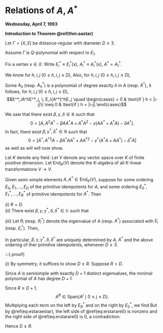 # Relations of $A, A^*$ {#lec29}
**Wednesday, April 7, 1993** 

**Introduction to Theorem \@ref(thm:aastar)**

Let $\Gamma = (X,E)$ be distance-regular with diameter $D\geq 3$.

Assume $\Gamma$ is $Q$-polynomial with respect to $E_1$.

Fix a vertex $x\in X$. Write $E^*_i \equiv E^*_i(x)$, $A^*_i \equiv A^*_i(x)$, $A^* = A^*_1$.

We know for $h, i, j$ $(0\leq h, i, j\leq D)$,
\begin{align}
E^*_iA_hE^*_j = O & \leftrightarrow p^h_{ij} = 0\\
E_iA_h^*E_j = O & \leftrightarrow q^h_{ij} = 0.
\end{align}
Also, for $h, i, j$ $(0\leq h, i, j\leq D)$,
\begin{align}
h < |i-j| & \rightarrow p^h_{ij} = 0, \; q^h_{ij} = 0\\
h = |i-j| & \rightarrow p^h_{ij} \neq 0, \; q^h_{ij} \neq 0.
\end{align}

Some $A_h$ (resp. $A^*_h$) is a polynomial of degree exactly $h$ in $A$ (resp. $A^*$), it follows, for $h, i, j$ $(0\leq h, i, j\leq D)$,
$$E^*_iA^hE^*_j, \; E_i{A^*}^hE_j \quad \begin{cases} = 0 & \text{if } h < |i-j|\\
\neq 0 & \text{if } h = |i-j|.\end{cases}$$

We saw that there exist $\beta, \gamma, \delta\in \mathbb{R}$ such that
$$0 = [A, A^2A^*-\beta AA^*A + A^*A^2 - \gamma(AA^*+A^*A) - \delta A^*].$$
In fact, there exist $\beta, \gamma^*, \delta^*\in \mathbb{R}$ such that
$$0 = [A^*, {A^*}^2A-\beta A^*AA^* + A{A^*}^2 - \gamma^*(A^*A+AA^*) - \delta^* A]$$
as well as will will now show.

Let $K$ denote any field. Let $V$ denote any vector space over $K$ of finite positive dimension. Let $\mathrm{End}_K(V)$ denote the $K$-algebra of all $K$-linear transformations $V\to V$.


:::{.theorem #aastar}
Given semi-simple elements $A, A^*\in \mathrm{End}_K(V)$, suppose
\begin{align}
E_i(A^*)^hE_j: & \begin{cases} = 0 & \text{if } h < |i-j|\\
\neq 0 & \text{if } h = |i-j|.\end{cases} \quad (0\leq h,i,j\leq D) (\#eq:eastare)\\
E^*_iA^hE^*_j: & \begin{cases} = 0 & \text{if } h < |i-j|\\
\neq 0 & \text{if } h = |i-j|.\end{cases} \quad (0\leq h,i,j\leq R) (\#eq:estaraestar)
\end{align}
for some ordering $E_0, E_1, \ldots, E_D$ of the primitive idempotents for $A$, and some ordering $E^*_0, E^*_1, \ldots, E^*_R$ of primitive idempotents for $A^*$. Then

| $(i)$ $R = D$.

| $(ii)$ There exist $\beta, \gamma, \gamma^*, \delta, \delta^*\in \mathbb{K}$ such that
\begin{align}
0 & = [A, A^2A^*-\beta AA^*A + A^*A^2 - \gamma(AA^*+A^*A) - \delta A^*] (\#eq:abracket)\\
& = A^3A^*-A^*A^3 - (\beta+1)(A^2A^*A-AA^*A^2)-\gamma(A^2A^*-A^*A^2)-\delta(AA^*-A^*A)(\#eq:aastar)\\
0 & = [A^*, {A^*}^2A-\beta^* A^*AA^* + A{A^*}^2 - \gamma^*(A^*A+AA^*) - \delta^* A](\#eq:astarbracket)\\
& = {A^*}^3A - A{A^*}^3 - (\beta+1)({A^*}^2AA^*-A^*A{A^*}^2)-\gamma^*({A^*}^2A-A{A^*}^2)-\delta^*(A^*A-AA^*).(\#eq:astara)
\end{align}

| $(iii)$ Let $\theta_i$ (resp. $\theta^*_i$) denote the eigenvalue of $A$ (resp. $A^*$) associated with $E_i$ (resp. $E^*_i$). Then,
\begin{align}
\beta & = \frac{\theta_i-\theta_{i+1}+\theta_{i+2}-\theta_{i+3}}{\theta_{i+1}-\theta_{i+2}} \quad (0\leq i\leq D-3) (\#eq:beta)\\
& = \frac{\theta^*_i-\theta^*_{i+1}+\theta^*_{i+2}-\theta^*_{i+3}}{\theta^*_{i+1}-\theta^*_{i+2}} \quad (0\leq i\leq D-3) (\#eq:betastar)\\
\gamma & = \theta_i - \beta \theta_{i+1} + \theta_{i+2} \quad (0\leq i\leq D-2) (\#eq:gamma1)\\
\gamma^* & = \theta^*_i - \beta \theta^*_{i+1} + \theta^*_{i+2} \quad (0\leq i\leq D-2) (\#eq:gammastar)\\
\delta & = \theta^2_i - \beta \theta_i\theta_{i+1} + \theta^2_{i+1} - \gamma(\theta_i + \theta_{i+1}) \quad (0\leq i\leq D-1) (\#eq:delta)\\
\delta^* & = {\theta^*}^2_i - \beta {\theta^*}_i{\theta^*}_{i+1} + {\theta^*}^2_{i+1} - \gamma^*({\theta^*}_i + {\theta^*}_{i+1}) \quad (0\leq i\leq D-1) (\#eq:deltastar)
\end{align}
In particular, $\beta, \gamma, \gamma^*, \delta, \delta^*$ are uniquely determined by $A$, $A^*$ and the above ordering of ther primitive idempotents, whenever $D\geq 3$.
:::

:::{.proof}

| $(i)$ By symmetry, it suffices to show $D\geq R$. Suppose $R > D$.

Since $A$ is semisimple with exactly $D+1$ distinct eigenvalues, the minimal polynomial of $A$ has degree $D+1$.

Since $R \geq D+1$, 
$$A^R \in \mathrm{Span}\{A^j\mid 0\leq j\leq D\}.$$
Multiplying each term on the left by $E^*_R$ and on the right by $E^*_0$, we find
\begin{equation}
E^*_RA^RE_0^* \in \mathrm{Span}\{E^*_RA^jE^*_0\mid 0\leq j\leq D\}. (\#eq:erstarare0)
\end{equation}
But by \@ref(eq:estaraestar), the left side of \@ref(eq:erstarare0) is nonzero and the right side of \@ref(eq:erstarare0) is $0$, a contradiction.

Hence $D\geq R$.
